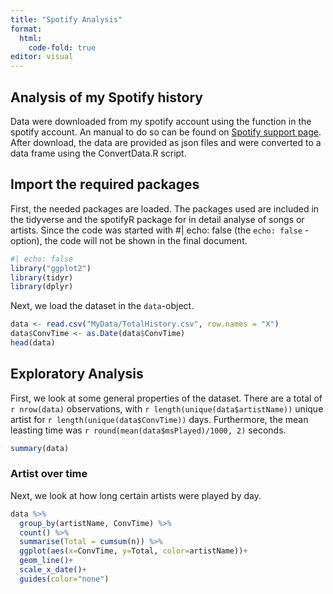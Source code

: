 ```yaml
---
title: "Spotify Analysis"
format:
  html:
    code-fold: true
editor: visual
---
```


## Analysis of my Spotify history

Data were downloaded from my spotify account using the function in the spotify account. An manual to do so can be found on [Spotify support page](https://support.spotify.com/us/article/data-rights-and-privacy-settings/). After download, the data are provided as json files and were converted to a data frame using the ConvertData.R script.

## Import the required packages

First, the needed packages are loaded. The packages used are included in the tidyverse and the spotifyR package for in detail analyse of songs or artists. Since the code was started with #\| echo: false (the `echo: false` -option), the code will not be shown in the final document.

```r
#| echo: false
library("ggplot2")
library(tidyr)
library(dplyr)
```

Next, we load the dataset in the `data`-object.

```r
data <- read.csv("MyData/TotalHistory.csv", row.names = "X")
data$ConvTime <- as.Date(data$ConvTime)
head(data)
```

## Exploratory Analysis
First, we look at some general properties of the dataset. There are a total of `r nrow(data)` observations, with `r length(unique(data$artistName))` unique artist for `r length(unique(data$ConvTime))` days. Furthermore, the mean leasting time was `r round(mean(data$msPlayed)/1000, 2)` seconds.


```r
summary(data)
```


### Artist over time
Next, we look at how long certain artists were played by day.
```r
data %>% 
  group_by(artistName, ConvTime) %>% 
  count() %>% 
  summarise(Total = cumsum(n)) %>% 
  ggplot(aes(x=ConvTime, y=Total, color=artistName))+
  geom_line()+
  scale_x_date()+
  guides(color="none")

```

